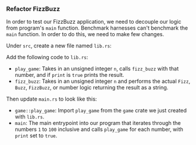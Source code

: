 
### Refactor FizzBuzz

In order to test our FizzBuzz application, we need to decouple our logic from program's `main` function.
Benchmark harnesses can't benchmark the `main` function. In order to do this, we need to make few changes.

Under `src`, create a new file named `lib.rs`:

<GameLibTree />

Add the following code to `lib.rs`:

<FizzBuzzRefactorLibCode />

- `play_game`: Takes in an unsigned integer `n`, calls `fizz_buzz` with that number, and if `print` is `true` prints the result.
- `fizz_buzz`: Takes in an unsigned integer `n` and performs the actual `Fizz`, `Buzz`, `FizzBuzz`, or number logic returning the result as a string.

Then update `main.rs` to look like this:

<FizzBuzzRefactorMainCode />

- `game::play_game`: Import `play_game` from the `game` crate we just created with `lib.rs`.
- `main`: The main entrypoint into our program that iterates through the numbers `1` to `100` inclusive and calls `play_game` for each number, with `print` set to `true`.
